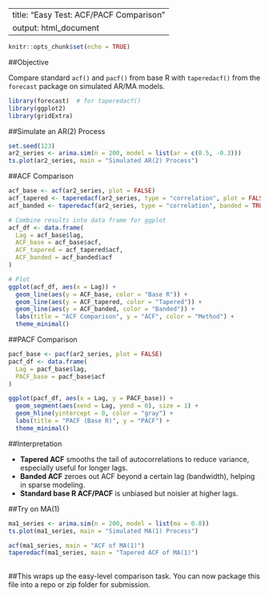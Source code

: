 
---
title: "Easy Test: ACF/PACF Comparison"
output: html_document
---

```r
knitr::opts_chunk$set(echo = TRUE)
```

##Objective

Compare standard `acf()` and `pacf()` from base R with `taperedacf()` from the `forecast` package on simulated AR/MA models.

```r
library(forecast)  # for taperedacf()
library(ggplot2)
library(gridExtra)
```

##Simulate an AR(2) Process

```r
set.seed(123)
ar2_series <- arima.sim(n = 200, model = list(ar = c(0.5, -0.3)))
ts.plot(ar2_series, main = "Simulated AR(2) Process")
```

##ACF Comparison

```r
acf_base <- acf(ar2_series, plot = FALSE)
acf_tapered <- taperedacf(ar2_series, type = "correlation", plot = FALSE)
acf_banded <- taperedacf(ar2_series, type = "correlation", banded = TRUE, plot = FALSE)

# Combine results into data frame for ggplot
acf_df <- data.frame(
  Lag = acf_base$lag,
  ACF_base = acf_base$acf,
  ACF_tapered = acf_tapered$acf,
  ACF_banded = acf_banded$acf
)

# Plot
ggplot(acf_df, aes(x = Lag)) +
  geom_line(aes(y = ACF_base, color = "Base R")) +
  geom_line(aes(y = ACF_tapered, color = "Tapered")) +
  geom_line(aes(y = ACF_banded, color = "Banded")) +
  labs(title = "ACF Comparison", y = "ACF", color = "Method") +
  theme_minimal()
```

##PACF Comparison

```r
pacf_base <- pacf(ar2_series, plot = FALSE)
pacf_df <- data.frame(
  Lag = pacf_base$lag,
  PACF_base = pacf_base$acf
)

ggplot(pacf_df, aes(x = Lag, y = PACF_base)) +
  geom_segment(aes(xend = Lag, yend = 0), size = 1) +
  geom_hline(yintercept = 0, color = "gray") +
  labs(title = "PACF (Base R)", y = "PACF") +
  theme_minimal()
```

##Interpretation

- **Tapered ACF** smooths the tail of autocorrelations to reduce variance, especially useful for longer lags.
- **Banded ACF** zeroes out ACF beyond a certain lag (bandwidth), helping in sparse modeling.
- **Standard base R ACF/PACF** is unbiased but noisier at higher lags.

##Try on MA(1)

```r
ma1_series <- arima.sim(n = 200, model = list(ma = 0.8))
ts.plot(ma1_series, main = "Simulated MA(1) Process")

acf(ma1_series, main = "ACF of MA(1)")
taperedacf(ma1_series, main = "Tapered ACF of MA(1)")
```

##

##This wraps up the easy-level comparison task. You can now package this file into a repo or zip folder for submission.
